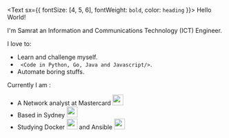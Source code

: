 <Text sx={{ fontSize: [4, 5, 6], fontWeight: `bold`, color: `heading` }}>
  Hello World!
</Text>



I'm Samrat an Information and Communications Technology (ICT) Engineer. 

I love to:
- Learn and challenge myself.
- ``` <Code in Python, Go, Java and Javascript/>```. 
- Automate boring stuffs. 



Currently I am :
- A Network analyst at Mastercard <img src="https://brand.mastercard.com/content/dam/public/enterprise/resources/images/icons/favicon.ico" width = "25" height = "25"/>
- Based in Sydney <img src=https://twemoji.maxcdn.com/2/svg/1f1e6-1f1fa.svg width = "25" height = "25" />
- Studying Docker <img src="https://www.docker.com/sites/default/files/d8/Docker-R-Logo-08-2018-Monochomatic-RGB_Moby-x1.png" width = "25" height = "25"/> and Ansible <img src="https://secure.gravatar.com/avatar/f9759b728f6026571043dc66cd36edf2.jpg?s=80&r=g&d=mm" width = "25" height = "25"/>
